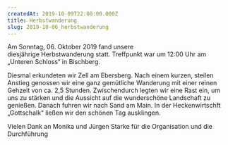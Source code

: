 ```yaml
---
createdAt: 2019-10-09T22:00:00.000Z
title: Herbstwanderung
slug: 2019-10-06_herbstwanderung
---
```

Am Sonntag, 06. Oktober 2019 fand unsere diesjährige Herbstwanderung statt.
Treffpunkt war um 12:00 Uhr am „Unteren Schloss“ in Bischberg.

Diesmal erkundeten wir Zell am Ebersberg. Nach einem kurzen, steilen Anstieg genossen wir eine ganz gemütliche Wanderung mit einer reinen Gehzeit von ca. 2,5 Stunden.
Zwischendurch legten wir eine Rast ein, um uns zu stärken und die Aussicht auf die wunderschöne Landschaft zu genießen.
Danach fuhren wir nach Sand am Main. In der Heckenwirtschft „Gottschalk“ ließen wir den schönen Tag ausklingen.

Vielen Dank an Monika und Jürgen Starke für die Organisation und die Durchführung
